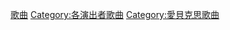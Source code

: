 {{DEFAULTSORT:Every Little Thing}}
[[Category:小事樂團|歌曲]]
[[Category:各演出者歌曲|Category:各演出者歌曲]]
[[Category:愛貝克思歌曲|Category:愛貝克思歌曲]]